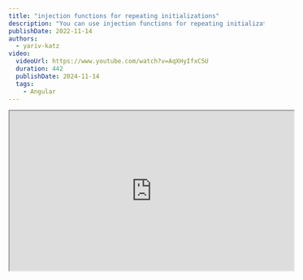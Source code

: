 ```yaml
---
title: "injection functions for repeating initializations"
description: "You can use injection functions for repeating initializations. Let's see how it works with NGRX"
publishDate: 2022-11-14
authors:
  - yariv-katz
video:
  videoUrl: https://www.youtube.com/watch?v=AqXHyIfxC5U
  duration: 442
  publishDate: 2024-11-14
  tags:    
    - Angular
---
```



<div class="not-content flex">
	<iframe
		class="mx-auto mb-10"
		width="560"
		height="315"
		src="https://www.youtube.com/embed/AqXHyIfxC5U?si=t2QnnrvOWbzKm1x5"
		title="Angular - injection functions for repeating initializations - video"
		allow="accelerometer; clipboard-write; encrypted-media; gyroscope; picture-in-picture; web-share"
		allowFullScreen
		loading="lazy"
		referrerPolicy="strict-origin-when-cross-origin"
		aria-label="Angular - injection functions for repeating initializations - video"
		aria-describedby="iframe-video-description"
	/>
</div>
<span id="iframe-video-description" class="sr-only">
This video explains how to use injection functions in Angular for repeating initializations, particularly in the context of NGRX state management, providing practical examples and best practices.
</span>

Lets give a simple use case of injection functions, and from that example try to understand a general best practice tip for using injection functions.

## DI

Usually we use the `DI` by injecting using the constructor.

```typescript
import { Component } from '@angular/core';
import { Store } from '@ngrx/store';

@Component({...})
export class AppComponent {
	counter$ = this._store.select((state) => state.counter);
	
	constructor(private _store: Store) {}
}
``` 

In this example we inject the `Store` using the constructor, and then use the `Store` service to select data from the `State`.

## Problem

What if we want to read that `counter` in many components, what if we want to do some repeating manipulation on that data?  
Do we have to duplicate this logic along all the components?

Sure we can use [NGRX Selectors](https://ngrx.io/guide/store/selectors) and RXJS pipe to make a custom RXJS operator to extract that data, but we would still have to DI the `Store` service and call the `store.pipe`.  

In general with `NGRX` we have a lot of those initializers that subscribe to some section of the state.

## Injection Functions

When you have repeating initializations it's a good sign for using injection functions.  
Another way you can ask the `DI` to give you the `Store` service is by using the `inject` function:

```typescript
import { Component, inject } from '@angular/core';
import { Store } from '@ngrx/store';

@Component({...})
export class AppComponent {
	private _store: Store;
	counter$ = this._store.select((state) => state.counter);
	
	constructor() {
		this._store = inject(Store);
	}
}
```

In fact you can call the inject function from an [injection context](https://angular.io/guide/dependency-injection-context) which includes those class props like `counter$`.  

With `injection function` the code above can turn to:

<div className="mt-5 not-content">
<Sandpack 
	client:load
	customSetup={{ 
		dependencies: { 
			"@ngrx/store": "^16.3.0",
			"@angular/core": "^16.2.0",
			"@angular/platform-browser": "^16.2.0",
			"@angular/platform-browser-dynamic": "^16.2.0",
			"@angular/common": "^16.2.0",
			"@angular/compiler": "^16.2.0"
		}
	}}
	
	files={{
		"src/app/counter.selector.ts": {
			readOnly: true,	
			code: `import { inject } from '@angular/core';

	return inject(Store).select((state) => state.counter);
}
			`
		},
		"src/app/app.module.ts": {
			hidden: true,
			readOnly: true,
			code: `import { BrowserModule } from "@angular/platform-browser";



@NgModule({
  declarations: [AppComponent],
  imports: [BrowserModule, StoreModule.forRoot({
		counter: () => 43
	}, {})],
  providers: [],
  bootstrap: [AppComponent]
})
export class AppModule {}`
		},
		"src/app/app.component.ts": {
			readOnly: true,
			code: `import { Component, ChangeDetectionStrategy } from "@angular/core";


@Component({
	changeDetection: ChangeDetectionStrategy.OnPush,
	selector: "app-root",
	template: \`<h1>{{ counter$ | async }}</h1>\`
})
export class AppComponent {
	counter$ = useCounter();	
}`
		}
	}}
	
	template="angular" 
/>
</div>

The code is not only shorter, simpler, and cleaner, but also it makes your component easier to test, and easier to extend.  
You can use more logic to the `useCounter` if you need to manipulate the data in some way, and you can also use the same technique if for example you need initialization of server query for a component.

## Best Practice

So to summarize, if you have a repeating prop initializers in your class like: 
- server calls
- service usage
- grab of data from ngrx or elsewhere

instead of duplicating the logic you can use a reusable function that is using the `inject` function to inject the services.

